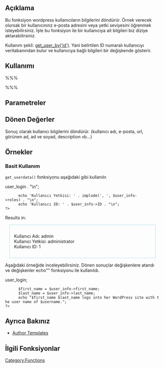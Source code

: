 {{Languages|
{{en|Function_Reference/get_userdata}}
{{ko|Function_Reference/get_userdata}}
{{tr|Fonksiyon Listesi/get_userdata}}
}}
== Açıklama ==

Bu fonksiyon wordpress kullanıcıların bilgilerini döndürür. Örnek verecek olursak bir kullanıcınınz e-posta adresini veya yetki seviyesini öğrenmek isteyebilirsiniz. İşte bu fonksiyon ile bir kullanıcıya ait bilgileri biz diziye aktarabilirsiniz.

Kullanım şekli: [[Function_Reference/get_user_by|get_user_by('id')]]. Yani belirtilen ID numaralı kullanıcıyı veritabanından bulur ve kullanıcıya bağlı bilgileri bir değişkende gösterir.

== Kullanımı ==

%%% <?php get_userdata( $userid ); ?> %%%

== Parametreler ==

{{Parameter|$userid|integer|Saedce bir tane parametre alır ve bu parametre kullanıcı ID olmak zorundadır.}}

== Dönen Değerler ==

Sonuç olarak kullanıcı bilgilerini döndürür. (kullanıcı adı, e-posta, url, görünen ad, ad ve soyad, description vb...)

== Örnekler ==

=== Basit Kullanım ===

<tt>get_userdata()</tt> fonksiyonu aşağıdaki gibi kullanılır.

 <?php $user_info = get_userdata(1);
       echo 'Kullanıcı Adı: ' . $user_info->user_login . "\n";
       echo 'Kullanıcı Yetkisi: ' . implode(', ', $user_info->roles) . "\n";
       echo 'Kullanıcı ID: ' . $user_info->ID . "\n";
 ?>

Results in: <div style="border:1px solid lightblue; display_inline-block; margin: 1em; padding: 1em;">Kullanıcı Adı: admin<br />Kullanıcı Yetkisi: administrator<br />Kullanıcı ID: 1</div>

Aşağıdaki örneğide inceleyebilirsiniz. Dönen sonuçlar değişkenlere atandı ve değişkenler echo"" fonksiyonu ile kullanıldı.

 <?php $user_info = get_userdata(1);
       $username = $user_info->user_login;
       $first_name = $user_info->first_name;
       $last_name = $user_info->last_name;
       echo "$first_name $last_name logs into her WordPress site with the user name of $username.";
 ?>

== Ayrıca Bakınız ==

* [[Author Templates]]

== İlgili Fonksiyonlar ==

{{Get User Tags}}

{{Tag Footer}}

[[Category:Functions]]